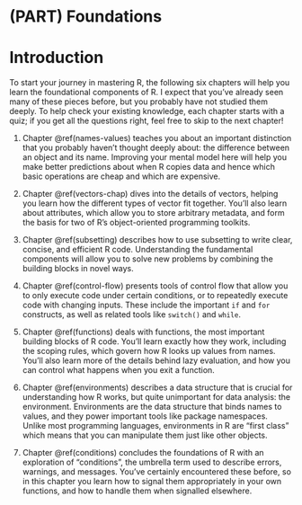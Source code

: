 # (PART) Foundations {-}

# Introduction {#foundations-intro  .unnumbered}

To start your journey in mastering R, the following six chapters will help you learn the foundational components of R. I expect that you've already seen many of these pieces before, but you probably have not studied them deeply. To help check your existing knowledge, each chapter starts with a quiz; if you get all the questions right, feel free to skip to the next chapter!

1.  Chapter \@ref(names-values) teaches you about an important distinction
    that you probably haven't thought deeply about: the difference between an 
    object and its name. Improving your mental model here will help you make 
    better predictions about when R copies data and hence which basic 
    operations are cheap and which are expensive.
   
1.  Chapter \@ref(vectors-chap) dives into the details of vectors, helping you 
    learn how the different types of vector fit 
    together. You'll also learn about attributes, which allow you to store 
    arbitrary metadata, and form the basis for two of R's object-oriented 
    programming toolkits.
    
1.  Chapter \@ref(subsetting) describes how to use subsetting to write 
    clear, concise, and efficient R code. Understanding the fundamental 
    components will allow you to solve new problems by combining the building 
    blocks in novel ways.

1.  Chapter \@ref(control-flow) presents tools of control flow that allow you to
    only execute code under certain conditions, or to repeatedly execute code 
    with changing inputs. These include the important `if` and `for` constructs, as well as 
    related tools like `switch()` and `while`.

1.  Chapter \@ref(functions) deals with functions, the most important building 
    blocks of R code. You'll learn exactly how they work, including the 
    scoping rules, which govern how R looks up values from names. You'll also 
    learn more of the details behind lazy evaluation, and how you can 
    control what happens when you exit a function.
    
1.  Chapter \@ref(environments) describes a data structure that is crucial for 
    understanding how R works, but quite unimportant for data analysis: the 
    environment. Environments are the data structure that binds 
    names to values, and they power important tools like package namespaces. 
    Unlike most programming languages, environments in R are "first class" 
    which means that you can manipulate them just like other objects.

1.  Chapter \@ref(conditions) concludes the foundations of R with an 
    exploration of "conditions", the umbrella term used to describe errors, 
    warnings, and messages. You've certainly encountered these before, so in 
    this chapter you learn how to signal them appropriately in your own 
    functions, and how to handle them when signalled elsewhere.
